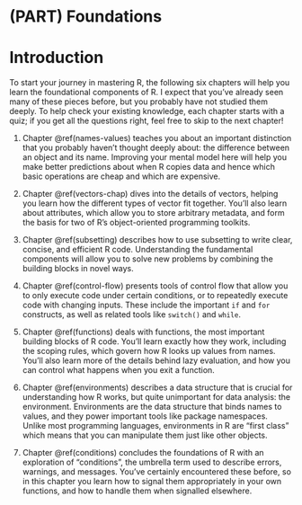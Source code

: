 # (PART) Foundations {-}

# Introduction {#foundations-intro  .unnumbered}

To start your journey in mastering R, the following six chapters will help you learn the foundational components of R. I expect that you've already seen many of these pieces before, but you probably have not studied them deeply. To help check your existing knowledge, each chapter starts with a quiz; if you get all the questions right, feel free to skip to the next chapter!

1.  Chapter \@ref(names-values) teaches you about an important distinction
    that you probably haven't thought deeply about: the difference between an 
    object and its name. Improving your mental model here will help you make 
    better predictions about when R copies data and hence which basic 
    operations are cheap and which are expensive.
   
1.  Chapter \@ref(vectors-chap) dives into the details of vectors, helping you 
    learn how the different types of vector fit 
    together. You'll also learn about attributes, which allow you to store 
    arbitrary metadata, and form the basis for two of R's object-oriented 
    programming toolkits.
    
1.  Chapter \@ref(subsetting) describes how to use subsetting to write 
    clear, concise, and efficient R code. Understanding the fundamental 
    components will allow you to solve new problems by combining the building 
    blocks in novel ways.

1.  Chapter \@ref(control-flow) presents tools of control flow that allow you to
    only execute code under certain conditions, or to repeatedly execute code 
    with changing inputs. These include the important `if` and `for` constructs, as well as 
    related tools like `switch()` and `while`.

1.  Chapter \@ref(functions) deals with functions, the most important building 
    blocks of R code. You'll learn exactly how they work, including the 
    scoping rules, which govern how R looks up values from names. You'll also 
    learn more of the details behind lazy evaluation, and how you can 
    control what happens when you exit a function.
    
1.  Chapter \@ref(environments) describes a data structure that is crucial for 
    understanding how R works, but quite unimportant for data analysis: the 
    environment. Environments are the data structure that binds 
    names to values, and they power important tools like package namespaces. 
    Unlike most programming languages, environments in R are "first class" 
    which means that you can manipulate them just like other objects.

1.  Chapter \@ref(conditions) concludes the foundations of R with an 
    exploration of "conditions", the umbrella term used to describe errors, 
    warnings, and messages. You've certainly encountered these before, so in 
    this chapter you learn how to signal them appropriately in your own 
    functions, and how to handle them when signalled elsewhere.
